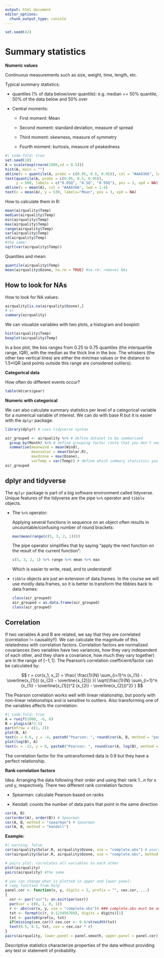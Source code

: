 ```yaml
---
output: html_document
editor_options:
  chunk_output_type: console
---
```


```r
set.seed(42)
```


# Summary statistics

**Numeric values**

Continuous measurements such as size, weight, time, length, etc.

Typical summary statistics:

-   quantiles (% of data below/over quantile): e.g. median == 50% quantile, 50% of the data below and 50% over

-   Central moments:

    -   First moment: Mean

    -   Second moment: standard deviation, measure of spread

    -   Third moment: skewness, measure of symmetry

    -   Fourth moment: kurtosis, measure of peakedness

```r
#| code-fold: true
set.seed(10)
A = scale(exp(rnorm(1000,sd = 0.5)))
hist(A, main = "")
abline(v = quantile(A, probs = c(0.05, 0.5, 0.95)), col = "#AA0366", lwd = 1.4)
text(quantile(A, probs = c(0.05, 0.5, 0.95)), 
     y = 500, labels = c("0.05Q", "0.5Q", "0.95Q"), pos = 3, xpd = NA)
abline(v = mean(A), col = "#AA0366", lwd = 1.4)
text(x = mean(A), y = 530, labels="Mean", pos = 3, xpd = NA)
```

How to calculate them in R:

```r
mean(airquality$Temp)
median(airquality$Temp)
min(airquality$Temp)
max(airquality$Temp)
range(airquality$Temp)
var(airquality$Temp)
sd(airquality$Temp)
#the same:
sqrt(var(airquality$Temp))
```

Quantiles and mean:

```r
quantile(airquality$Temp)
mean(airquality$Ozone, na.rm = TRUE) #na.rm: removes NAs
```

::: {.callout-tip appearance="default" collapse="true"}
## How to look for NAs

How to look for NA values:

```r
airquality[is.na(airquality$Ozone),] 
# or
summary(airquality)
```
:::

We can visualize variables with two plots, a histogram and boxplot:

```r
hist(airquality$Temp)
boxplot(airquality$Temp)
```

In a box plot, the box ranges from 0.25 to 0.75 quantiles (the interquartile range, IQR), with the median as the thick line in the box. The whiskers (the other two vertical lines) are either the min/max values or the distance to 1.5\*IQR (and points outside this range are considered outliers).

**Categorical data**

How often do different events occur?

```r
table(mtcars$gear)
```

**Numeric with categorical**

We can also calculate summary statistics per level of a categorical variable for a numerical variable of interest. We can do with base R but it is easier with the `dplyr` package:

```r
library(dplyr) # uses tidyverse syntax

air_grouped <- airquality %>% # define dataset to be summarised
  group_by(Month) %>% # define grouping factor (note that you don't need to tell which dataset to look in here (no $))
  summarise(meanwind = mean(Wind), 
            meansolar = mean(Solar.R), 
            maxOzone = max(Ozone), 
            varTemp = var(Temp)) # define which summary statistics you want to be calculated
air_grouped
```

::: {.callout-note appearance="default" collapse="true"}
## dplyr and tidyverse

The `dplyr` package is part of a big software environment called tidyverse. Unique features of the tidyverse are the pipe `%>%` operator and `tibble` objects.

-   The `%>%` operator:

    Applying several functions in sequence on an object often results in uncountable/confusing number of round brackets:

    ```r
    max(mean(range(c(5, 3, 2, 1))))
    ```

    The pipe operator simplifies that by saying "apply the next function on the result of the current function":

    ```r
    c(5, 3, 2, 1) %>% range %>% mean %>% max
    ```

    Which is easier to write, read, and to understand!

-   `tibble` objects are just an extension of data.frames. In the course we will use mostly data.frames, so it is better to transform the tibbles back to data.frames:

    ```r
    class(air_grouped)
    air_grouped = as.data.frame(air_grouped)
    class(air_grouped)
    ```
:::

## Correlation

If two variables A and B are related, we say that they are correlated (correlation != causality!!). We can calculate the magnitude of this relatedness with correlation factors. Correlation factors are normalized covariances (two variables have two variances, how they vary independent of each other, and they share a covariance, how much they vary together) are in the range of $[-1,1]$. The Pearson's correlation coefficient/factor can be calculated by:

$$
r = cor(x_1, x_2) = \frac{ \frac{1}{N} \sum_{i=1}^n (x_{1i} - \overline{x_{1}}) (x_{2i} - \overline{x_{2}}) }{ \sqrt{\frac{1}{N} \sum_{i=1}^n (x_{1i} - \overline{x_{1}})^2 (x_{2i} - \overline{x_{2}})^2} } 
$$

The Pearson correlation works well with linear relationship, but poorly with non-linear relationships and is sensitive to outliers. Also transforming one of the variables affects the correlation:

```r
#| code-fold: true
A = runif(1000, -6, 6)
B = plogis(A*3.5)
par(mfrow = c(1, 2))
plot(B, A)
text(x = 0.6, y = -4, paste0("Pearson: ", round(cor(A, B, method = "pearson"), 3)))
plot(log(B), A)
text(x = -12, y = 0, paste0("Pearson: ", round(cor(A, log(B), method = "pearson"), 3)))
```

The correlation factor for the untransformed data is 0.9 but they have a perfect relationship.

**Rank correlation factors**

Idea: Arranging the data following their order and using their rank 1...n for x und y, respectively. There two different rank correlation factors:

-   Spearman: calculate Pearson based on ranks

-   Kendall: counts the number of data pairs that point in the same direction

```r
cor(A, B)
cor(order(A), order(B)) # Spearman
cor(A, B, method = "spearman") # Spearman
cor(A, B, method = "kendall")
```

**Example:**

```r
#| warning: false
cor(airquality$Solar.R, airquality$Ozone, use = "complete.obs") # pearson = default
cor(airquality$Solar.R, airquality$Ozone, use = "complete.obs", method = "spearman")

# pairs plot: correlates all variables to each other
plot(airquality)
pairs(airquality) #the same

# you can change what is plotted in upper and lower panel:
# copy function from help
panel.cor <- function(x, y, digits = 2, prefix = "", cex.cor, ...)
{
  usr <- par("usr"); on.exit(par(usr))
  par(usr = c(0, 1, 0, 1))
  r <- abs(cor(x, y, use = "complete.obs")) ### complete.obs must be added manually
  txt <- format(c(r, 0.123456789), digits = digits)[1]
  txt <- paste0(prefix, txt)
  if(missing(cex.cor)) cex.cor <- 0.8/strwidth(txt)
  text(0.5, 0.5, txt, cex = cex.cor * r)
}
pairs(airquality, lower.panel = panel.smooth, upper.panel = panel.cor)

```

::: {.callout-warning appearance="default"}
Descriptive statistics characterize properties of the data without providing any test or statement of probability.
:::
